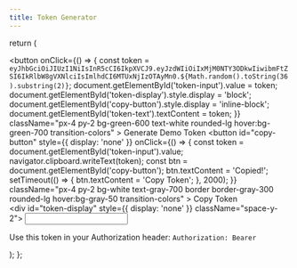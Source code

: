 ```yaml
---
title: Token Generator
---
```


  return (
    <div className="p-4 border dark:border-zinc-950/80 rounded-xl not-prose">
      <div className="space-y-4">
        <div className="flex space-x-2">
          <button
            onClick={() => {
              const token = `eyJhbGciOiJIUzI1NiIsInR5cCI6IkpXVCJ9.eyJzdWIiOiIxMjM0NTY3ODkwIiwibmFtZSI6IkRlbW8gVXNlciIsImlhdCI6MTUxNjIzOTAyMn0.${Math.random().toString(36).substring(2)}`;
              document.getElementById('token-input').value = token;
              document.getElementById('token-display').style.display = 'block';
              document.getElementById('copy-button').style.display = 'inline-block';
              document.getElementById('token-text').textContent = token;
            }}
            className="px-4 py-2 bg-green-600 text-white rounded-lg hover:bg-green-700 transition-colors"
          >
            Generate Demo Token
          </button>
          <button
            id="copy-button"
            style={{ display: 'none' }}
            onClick={() => {
              const token = document.getElementById('token-input').value;
              navigator.clipboard.writeText(token);
              const btn = document.getElementById('copy-button');
              btn.textContent = 'Copied!';
              setTimeout(() => {
                btn.textContent = 'Copy Token';
              }, 2000);
            }}
            className="px-4 py-2 bg-white text-gray-700 border border-gray-300 rounded-lg hover:bg-gray-50 transition-colors"
          >
            Copy Token
          </button>
        </div>
        <div id="token-display" style={{ display: 'none' }} className="space-y-2">
          <input
            id="token-input"
            readOnly
            className="w-full px-3 py-2 font-mono text-sm border border-gray-300 rounded-lg bg-white"
          />
          <p className="text-sm text-gray-600 dark:text-gray-400">
            Use this token in your Authorization header: <code>Authorization: Bearer <span id="token-text"></span></code>
          </p>
        </div>
      </div>
    </div>
  );
}; 